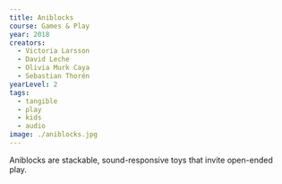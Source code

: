 ---
title: Aniblocks
course: Games & Play
year: 2018
creators:
  - Victoria Larsson
  - David Leche
  - Olivia Murk Caya
  - Sebastian Thorén
yearLevel: 2
tags:
  - tangible
  - play
  - kids
  - audio
image: ./aniblocks.jpg
---

Aniblocks are stackable, sound-responsive toys that invite open-ended play.

<MauVideo id="0_pxf9w2j3" />

